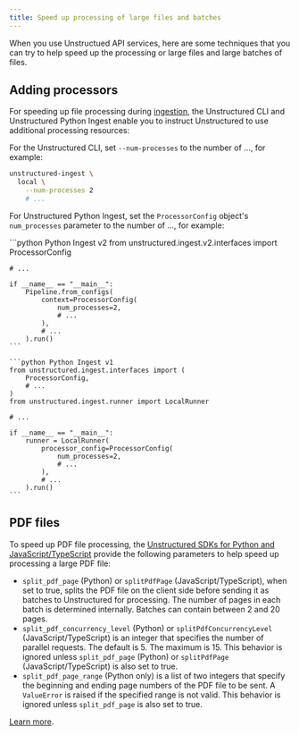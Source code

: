 ```yaml
---
title: Speed up processing of large files and batches
---
```


When you use Unstructued API services, here are some techniques that you can try to help speed up the processing or large files and large batches of files.

## Adding processors

For speeding up file processing during [ingestion](), the Unstructured CLI and Unstructured Python Ingest enable you to instruct Unstructured to use additional processing resources:

For the Unstructured CLI, set `--num-processes` to the number of ..., for example:

```bash
unstructured-ingest \
  local \
    --num-processes 2
    # ...
```

For Unstructured Python Ingest, set the `ProcessorConfig` object's `num_processes` parameter to the number of ..., for example:

<CodeGroup>
    ```python Python Ingest v2
    from unstructured.ingest.v2.interfaces import ProcessorConfig

    # ...

    if __name__ == "__main__":
        Pipeline.from_configs(
            context=ProcessorConfig(
                num_processes=2,
                # ...  
            ),
            # ...
        ).run()
    ```

    ```python Python Ingest v1
    from unstructured.ingest.interfaces import (
        ProcessorConfig,
        # ...
    )
    from unstructured.ingest.runner import LocalRunner

    # ...

    if __name__ == "__main__":
        runner = LocalRunner(
            processor_config=ProcessorConfig(
                num_processes=2,
                # ...
            ),
            # ...
        ).run()
    ```
</CodeGroup>

## PDF files

To speed up PDF file processing, the [Unstructured SDKs for Python and JavaScript/TypeScript](/api-reference/api-services/sdk) provide the following parameters to help speed up processing a large PDF file:

- `split_pdf_page` (Python) or `splitPdfPage` (JavaScript/TypeScript), when set to true, splits the PDF file on the client side before sending it as batches to Unstructured for processing. The number of pages in each batch is determined internally. Batches can contain between 2 and 20 pages.
- `split_pdf_concurrency_level` (Python) or `splitPdfConcurrencyLevel` (JavaScript/TypeScript) is an integer that specifies the number of parallel requests. The default is 5. The maximum is 15. This behavior is ignored unless `split_pdf_page` (Python) or `splitPdfPage` (JavaScript/TypeScript) is also set to true.
- `split_pdf_page_range` (Python only) is a list of two integers that specify the beginning and ending page numbers of the PDF file to be sent. A `ValueError` is raised if the specified range is not valid. This behavior is ignored unless `split_pdf_page` is also set to true.

[Learn more](/api-reference/api-services/sdk#page-splitting).
